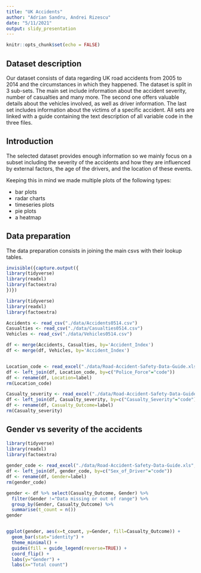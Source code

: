 ```yaml
---
title: "UK Accidents"
author: "Adrian Sandru, Andrei Rizescu"
date: "5/11/2021"
output: slidy_presentation
---
```


```r
knitr::opts_chunk$set(echo = FALSE)
```

## Dataset description

Our dataset consists of data regarding UK road accidents from 2005 to 2014 and the circumstances in which they happened. The dataset is split in 3 sub-sets. The main set include information 
about the accident severity, number of casualties and many more. The second one offers valuable details about the vehicles involved, as well as driver information. The last set includes information
about the victims of a specific accident. All sets are linked with a guide containing the text description of all variable code in the three files. 

## Introduction

The selected dataset provides enough information so we mainly focus on a subset including the severity of the accidents and how they are influenced by external factors, the age of the drivers, and the location of these events. 

Keeping this in mind we made multiple plots of the following types:

- bar plots
- radar charts
- timeseries plots
- pie plots
- a heatmap

## Data preparation

The data preparation consists in joining the main csvs with their lookup tables.

```r
invisible({capture.output({
library(tidyverse)
library(readxl)
library(factoextra)
})})
```

```r
library(tidyverse)
library(readxl)
library(factoextra)

Accidents <- read_csv("./data/Accidents0514.csv")
Casualties <- read_csv("./data/Casualties0514.csv")
Vehicles <- read_csv("./data/Vehicles0514.csv")

df <- merge(Accidents, Casualties, by='Accident_Index')
df <- merge(df, Vehicles, by='Accident_Index')


Location_code <- read_excel("./data/Road-Accident-Safety-Data-Guide.xls", sheet="Police Force")
df <- left_join(df, Location_code, by=c("Police_Force"="code"))
df <- rename(df, Location=label)
rm(Location_code)

Casualty_severity <- read_excel("./data/Road-Accident-Safety-Data-Guide.xls", sheet="Accident Severity")
df <- left_join(df, Casualty_severity, by=c("Casualty_Severity"="code"))
df <- rename(df, Casualty_Outcome=label)
rm(Casualty_severity)
```

## Gender vs severity of the accidents

```r
library(tidyverse)
library(readxl)
library(factoextra)
  
gender_code <- read_excel("./data/Road-Accident-Safety-Data-Guide.xls", sheet="Sex of Driver")
df <- left_join(df, gender_code, by=c("Sex_of_Driver"="code"))
df <- rename(df, Gender=label)
rm(gender_code)

gender <- df %>% select(Casualty_Outcome, Gender) %>% 
  filter(Gender !="Data missing or out of range") %>% 
  group_by(Gender, Casualty_Outcome) %>% 
  summarise(t_count = n())
gender


ggplot(gender, aes(x=t_count, y=Gender, fill=Casualty_Outcome)) + 
  geom_bar(stat="identity") + 
  theme_minimal() +
  guides(fill = guide_legend(reverse=TRUE)) + 
  coord_flip() + 
  labs(y="Gender") +
  labs(x="Total count")
```
